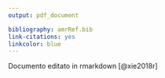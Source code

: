 ```yaml
---
output: pdf_document

bibliography: amrRef.bib
link-citations: yes
linkcolor: blue
---
```

\thispagestyle{empty}
 <!-- \begin{titlepage} -->
\begin{bfseries}
  \vspace*{-2cm}
  \begin{center}
 
    \textcolor{blue}{
    \Large
    Istituto Zooprofilattico Sperimentale\\
    della Lombardia e dell'Emilia Romagna}\\
    \vspace*{1cm} 
    
   \LARGE
    PRC 2016020 \\
    \vspace*{1cm}
  
  \LARGE
   Ruolo della fauna selvatica del mantenimento e diffusione dell'antibiotico-resistenza\\
  
  
  \end{center}
  
  
  \vspace*{1cm} \large
  \begin{flushleft}


    Responsabile Scientifico: Dr. Tranquillo Vito \\
    Data scadenza progetto: 14/11/2020

  \end{flushleft}
  
  \vspace*{6.0cm}
  \begin{center}
   Ricerca finanziata dal Ministero del Lavoro, della Salute e delle Politiche Sociali \\
   Dipartimento per la Sanità Pubblica Veterinaria, la Nutrizione e la Sicurezza degli Alimenti
  \end{center}
  


  \begin{figure}[htbp]
      \begin{center}
        \includegraphics[width=4cm]{figure/logo.png}
      \end{center}
    \end{figure}
\end{bfseries}

 \vspace*{1cm}


Documento editato in rmarkdown   [@xie2018r]

